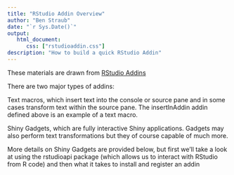 ```yaml
---
title: "RStudio Addin Overview"
author: "Ben Straub"
date: "`r Sys.Date()`"
output: 
   html_document:
      css: ["rstudioaddin.css"]
description: "How to build a quick RStudio Addin"
---
```


These materials are drawn from [RStudio Addins](https://rstudio.github.io/rstudioaddins/?msclkid=49f8bd61c69211ecbafd6ee106d2b8d6)

There are two major types of addins:

Text macros, which insert text into the console or source pane and in some cases transform text within the source pane. The insertInAddin addin defined above is an example of a text macro.

Shiny Gadgets, which are fully interactive Shiny applications. Gadgets may also perform text transformations but they of course capable of much more.

More details on Shiny Gadgets are provided below, but first we’ll take a look at using the rstudioapi package (which allows us to interact with RStudio from R code) and then what it takes to install and register an addin


```r


```

```r


```